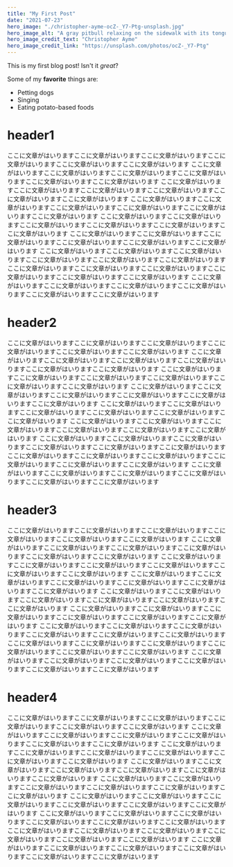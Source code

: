 ```yaml
---
title: "My First Post"
date: "2021-07-23"
hero_image: "./christopher-ayme-ocZ-_Y7-Ptg-unsplash.jpg"
hero_image_alt: "A gray pitbull relaxing on the sidewalk with its tongue hanging out"
hero_image_credit_text: "Christopher Ayme"
hero_image_credit_link: "https://unsplash.com/photos/ocZ-_Y7-Ptg"
---
```


This is my first blog post! Isn't it *great*?

Some of my **favorite** things are:

* Petting dogs
* Singing
* Eating potato-based foods
# header1
ここに文章がはいりますここに文章がはいりますここに文章がはいりますここに文章がはいりますここに文章がはいりますここに文章がはいります
ここに文章がはいりますここに文章がはいりますここに文章がはいりますここに文章がはいりますここに文章がはいりますここに文章がはいります
ここに文章がはいりますここに文章がはいりますここに文章がはいりますここに文章がはいりますここに文章がはいりますここに文章がはいります
ここに文章がはいりますここに文章がはいりますここに文章がはいりますここに文章がはいりますここに文章がはいりますここに文章がはいります
ここに文章がはいりますここに文章がはいりますここに文章がはいりますここに文章がはいりますここに文章がはいりますここに文章がはいります
ここに文章がはいりますここに文章がはいりますここに文章がはいりますここに文章がはいりますここに文章がはいりますここに文章がはいります
ここに文章がはいりますここに文章がはいりますここに文章がはいりますここに文章がはいりますここに文章がはいりますここに文章がはいります
ここに文章がはいりますここに文章がはいりますここに文章がはいりますここに文章がはいりますここに文章がはいりますここに文章がはいります
ここに文章がはいりますここに文章がはいりますここに文章がはいりますここに文章がはいりますここに文章がはいりますここに文章がはいります
# header2
ここに文章がはいりますここに文章がはいりますここに文章がはいりますここに文章がはいりますここに文章がはいりますここに文章がはいります
ここに文章がはいりますここに文章がはいりますここに文章がはいりますここに文章がはいりますここに文章がはいりますここに文章がはいります
ここに文章がはいりますここに文章がはいりますここに文章がはいりますここに文章がはいりますここに文章がはいりますここに文章がはいります
ここに文章がはいりますここに文章がはいりますここに文章がはいりますここに文章がはいりますここに文章がはいりますここに文章がはいります
ここに文章がはいりますここに文章がはいりますここに文章がはいりますここに文章がはいりますここに文章がはいりますここに文章がはいります
ここに文章がはいりますここに文章がはいりますここに文章がはいりますここに文章がはいりますここに文章がはいりますここに文章がはいります
ここに文章がはいりますここに文章がはいりますここに文章がはいりますここに文章がはいりますここに文章がはいりますここに文章がはいります
ここに文章がはいりますここに文章がはいりますここに文章がはいりますここに文章がはいりますここに文章がはいりますここに文章がはいります
ここに文章がはいりますここに文章がはいりますここに文章がはいりますここに文章がはいりますここに文章がはいりますここに文章がはいります
# header3
ここに文章がはいりますここに文章がはいりますここに文章がはいりますここに文章がはいりますここに文章がはいりますここに文章がはいります
ここに文章がはいりますここに文章がはいりますここに文章がはいりますここに文章がはいりますここに文章がはいりますここに文章がはいります
ここに文章がはいりますここに文章がはいりますここに文章がはいりますここに文章がはいりますここに文章がはいりますここに文章がはいります
ここに文章がはいりますここに文章がはいりますここに文章がはいりますここに文章がはいりますここに文章がはいりますここに文章がはいります
ここに文章がはいりますここに文章がはいりますここに文章がはいりますここに文章がはいりますここに文章がはいりますここに文章がはいります
ここに文章がはいりますここに文章がはいりますここに文章がはいりますここに文章がはいりますここに文章がはいりますここに文章がはいります
ここに文章がはいりますここに文章がはいりますここに文章がはいりますここに文章がはいりますここに文章がはいりますここに文章がはいります
ここに文章がはいりますここに文章がはいりますここに文章がはいりますここに文章がはいりますここに文章がはいりますここに文章がはいります
ここに文章がはいりますここに文章がはいりますここに文章がはいりますここに文章がはいりますここに文章がはいりますここに文章がはいります
# header4
ここに文章がはいりますここに文章がはいりますここに文章がはいりますここに文章がはいりますここに文章がはいりますここに文章がはいります
ここに文章がはいりますここに文章がはいりますここに文章がはいりますここに文章がはいりますここに文章がはいりますここに文章がはいります
ここに文章がはいりますここに文章がはいりますここに文章がはいりますここに文章がはいりますここに文章がはいりますここに文章がはいります
ここに文章がはいりますここに文章がはいりますここに文章がはいりますここに文章がはいりますここに文章がはいりますここに文章がはいります
ここに文章がはいりますここに文章がはいりますここに文章がはいりますここに文章がはいりますここに文章がはいりますここに文章がはいります
ここに文章がはいりますここに文章がはいりますここに文章がはいりますここに文章がはいりますここに文章がはいりますここに文章がはいります
ここに文章がはいりますここに文章がはいりますここに文章がはいりますここに文章がはいりますここに文章がはいりますここに文章がはいります
ここに文章がはいりますここに文章がはいりますここに文章がはいりますここに文章がはいりますここに文章がはいりますここに文章がはいります
ここに文章がはいりますここに文章がはいりますここに文章がはいりますここに文章がはいりますここに文章がはいりますここに文章がはいります
